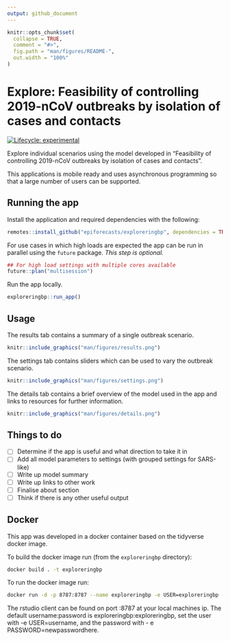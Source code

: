 ```yaml
---
output: github_document
---
```


<!-- README.md is generated from README.Rmd. Please edit that file -->

```r
knitr::opts_chunk$set(
  collapse = TRUE,
  comment = "#>",
  fig.path = "man/figures/README-",
  out.width = "100%"
)
```

# Explore: Feasibility of controlling 2019-nCoV outbreaks by isolation of cases and contacts

<!-- badges: start -->
[![Lifecycle: experimental](https://img.shields.io/badge/lifecycle-experimental-orange.svg)](https://www.tidyverse.org/lifecycle/#experimental)
<!-- badges: end -->

Explore individual scenarios using the model developed in "Feasibility of controlling 2019-nCoV outbreaks by isolation of cases and contacts".

This applications is mobile ready and uses asynchronous programming so that a large number of users can be supported. 

## Running the app

Install the application and required dependencies with the following:

```r
remotes::install_github("epiforecasts/exploreringbp", dependencies = TRUE)
```

For use cases in which high loads are expected the app can be run in parallel using the `future` package. *This step is optional.*

```r
## For high load settings with multiple cores available
future::plan("multisession")
```

Run the app locally.

```r
exploreringbp::run_app()
```

## Usage

The results tab contains a summary of a single outbreak scenario.

```r
knitr::include_graphics("man/figures/results.png")
```

The settings tab contains sliders which can be used to vary the outbreak scenario.

```r
knitr::include_graphics("man/figures/settings.png")
```


The details tab contains a brief overview of the model used in the app and links to resources for further information.

```r
knitr::include_graphics("man/figures/details.png")
```

## Things to do

- [ ] Determine if the app is useful and what direction to take it in
- [ ] Add all model parameters to settings (with grouped settings for SARS-like)
- [ ] Write up model summary
- [ ] Write up links to other work
- [ ] Finalise about section
- [ ] Think if there is any other useful output

## Docker


This app was developed in a docker container based on the tidyverse docker image. 

To build the docker image run (from the `exploreringbp` directory):

```bash
docker build . -t exploreringbp
```

To run the docker image run:

```bash
docker run -d -p 8787:8787 --name exploreringbp -e USER=exploreringbp -e PASSWORD=exploreringbp exploreringbp
```

The rstudio client can be found on port :8787 at your local machines ip. The default username:password is exploreringbp:exploreringbp, set the user with -e USER=username, and the password with - e PASSWORD=newpasswordhere.
